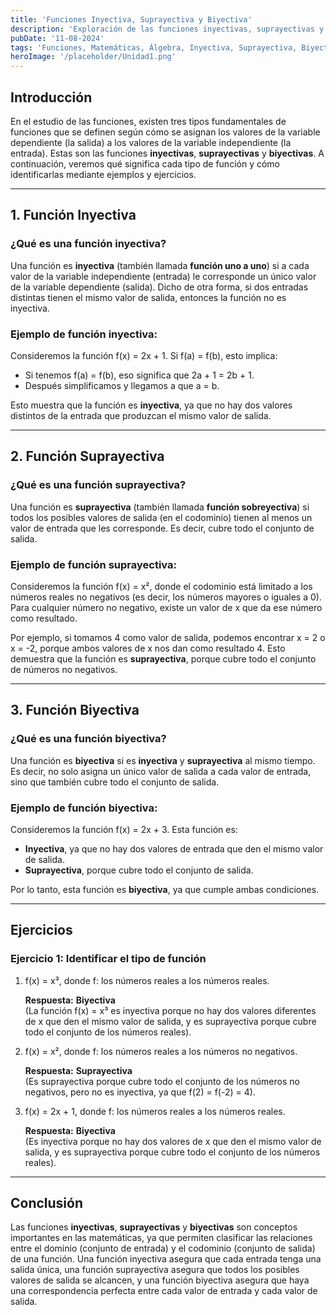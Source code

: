 ```yaml
---
title: 'Funciones Inyectiva, Suprayectiva y Biyectiva'
description: 'Exploración de las funciones inyectivas, suprayectivas y biyectivas, con ejemplos, ejercicios y sus características.'
pubDate: '11-08-2024'
tags: 'Funciones, Matemáticas, Álgebra, Inyectiva, Suprayectiva, Biyectiva'
heroImage: '/placeholder/Unidad1.png'
---
```


## Introducción

En el estudio de las funciones, existen tres tipos fundamentales de funciones que se definen según cómo se asignan los valores de la variable dependiente (la salida) a los valores de la variable independiente (la entrada). Estas son las funciones **inyectivas**, **suprayectivas** y **biyectivas**. A continuación, veremos qué significa cada tipo de función y cómo identificarlas mediante ejemplos y ejercicios.

---

## 1. Función Inyectiva

### ¿Qué es una función inyectiva?

Una función es **inyectiva** (también llamada **función uno a uno**) si a cada valor de la variable independiente (entrada) le corresponde un único valor de la variable dependiente (salida). Dicho de otra forma, si dos entradas distintas tienen el mismo valor de salida, entonces la función no es inyectiva.

### Ejemplo de función inyectiva:

Consideremos la función f(x) = 2x + 1. Si f(a) = f(b), esto implica:

- Si tenemos f(a) = f(b), eso significa que 2a + 1 = 2b + 1.
- Después simplificamos y llegamos a que a = b.

Esto muestra que la función es **inyectiva**, ya que no hay dos valores distintos de la entrada que produzcan el mismo valor de salida.

---

## 2. Función Suprayectiva

### ¿Qué es una función suprayectiva?

Una función es **suprayectiva** (también llamada **función sobreyectiva**) si todos los posibles valores de salida (en el codominio) tienen al menos un valor de entrada que les corresponde. Es decir, cubre todo el conjunto de salida.

### Ejemplo de función suprayectiva:

Consideremos la función f(x) = x², donde el codominio está limitado a los números reales no negativos (es decir, los números mayores o iguales a 0). Para cualquier número no negativo, existe un valor de x que da ese número como resultado.

Por ejemplo, si tomamos 4 como valor de salida, podemos encontrar x = 2 o x = -2, porque ambos valores de x nos dan como resultado 4. Esto demuestra que la función es **suprayectiva**, porque cubre todo el conjunto de números no negativos.

---

## 3. Función Biyectiva

### ¿Qué es una función biyectiva?

Una función es **biyectiva** si es **inyectiva** y **suprayectiva** al mismo tiempo. Es decir, no solo asigna un único valor de salida a cada valor de entrada, sino que también cubre todo el conjunto de salida.

### Ejemplo de función biyectiva:

Consideremos la función f(x) = 2x + 3. Esta función es:

- **Inyectiva**, ya que no hay dos valores de entrada que den el mismo valor de salida.
- **Suprayectiva**, porque cubre todo el conjunto de salida.

Por lo tanto, esta función es **biyectiva**, ya que cumple ambas condiciones.

---

## Ejercicios

### Ejercicio 1: Identificar el tipo de función

1. f(x) = x³, donde f: los números reales a los números reales.

   **Respuesta:** **Biyectiva**  
   (La función f(x) = x³ es inyectiva porque no hay dos valores diferentes de x que den el mismo valor de salida, y es suprayectiva porque cubre todo el conjunto de los números reales).

2. f(x) = x², donde f: los números reales a los números no negativos.

   **Respuesta:** **Suprayectiva**  
   (Es suprayectiva porque cubre todo el conjunto de los números no negativos, pero no es inyectiva, ya que f(2) = f(-2) = 4).

3. f(x) = 2x + 1, donde f: los números reales a los números reales.

   **Respuesta:** **Biyectiva**  
   (Es inyectiva porque no hay dos valores de x que den el mismo valor de salida, y es suprayectiva porque cubre todo el conjunto de los números reales).

---

## Conclusión

Las funciones **inyectivas**, **suprayectivas** y **biyectivas** son conceptos importantes en las matemáticas, ya que permiten clasificar las relaciones entre el dominio (conjunto de entrada) y el codominio (conjunto de salida) de una función. Una función inyectiva asegura que cada entrada tenga una salida única, una función suprayectiva asegura que todos los posibles valores de salida se alcancen, y una función biyectiva asegura que haya una correspondencia perfecta entre cada valor de entrada y cada valor de salida.
